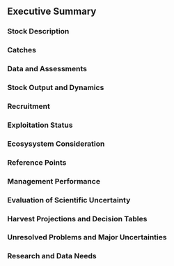 ## Executive Summary

### Stock Description

### Catches

### Data and Assessments

### Stock Output and Dynamics

\input{latex_tables/b_SSB_ES.tex}

### Recruitment

\input{latex_tables/c_Recr_ES.tex}

### Exploitation Status

### Ecosysystem Consideration

### Reference Points

### Management Performance


### Evaluation of Scientific Uncertainty


### Harvest Projections and Decision Tables



### Unresolved Problems and Major Uncertainties

### Research and Data Needs